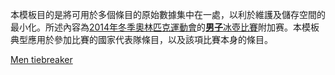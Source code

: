<noinclude>
本模板目的是將可用於多個條目的原始數據集中在一處，以利於維護及儲存空間的最小化。所述內容為[[2014年冬季奧林匹克運動會]]的[[2014年冬季奧林匹克運動會男子冰壺比賽|'''男子'''冰壺比賽]]附加赛。本模板典型應用於參加比賽的國家代表隊條目，以及該項比賽本身的條目。
</noinclude>{{Curlingbox
| sheet =  {{v|2014 Winter Olympics men's curling tiebreaker}}
| team1 = {{flagIOC|NOR|2014年冬季}}（[[Thomas Ulsrud|Ulsrud]]）{{X}}
|1|0|1|0|2|0|0|0|1|0| |5
| team2 = {{flagIOC|GBR|2014年冬季}}（[[David Murdoch|Murdoch]]）
|0|1|0|1|0|0|0|2|0|2| |6
}}<noinclude>
{{2014 Winter Olympics curling convenience template navbox}}
[[Category:2014年冬季奧林匹克運動會冰壺比賽模板|Men tiebreaker]]
</noinclude>